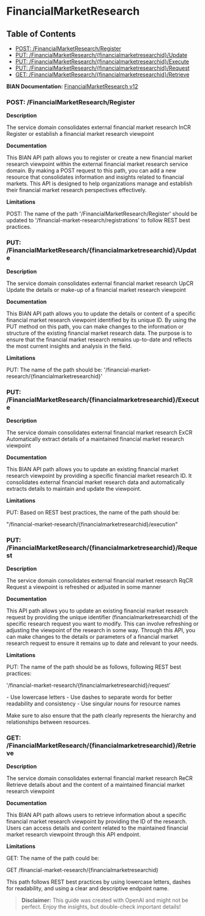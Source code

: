 # FinancialMarketResearch

## Table of Contents
- [POST: /FinancialMarketResearch/Register](#post-/financialmarketresearch/register)
- [PUT: /FinancialMarketResearch/\{financialmarketresearchid\}/Update](#put-/financialmarketresearch/\{financialmarketresearchid\}/update)
- [PUT: /FinancialMarketResearch/\{financialmarketresearchid\}/Execute](#put-/financialmarketresearch/\{financialmarketresearchid\}/execute)
- [PUT: /FinancialMarketResearch/\{financialmarketresearchid\}/Request](#put-/financialmarketresearch/\{financialmarketresearchid\}/request)
- [GET: /FinancialMarketResearch/\{financialmarketresearchid\}/Retrieve](#get-/financialmarketresearch/\{financialmarketresearchid\}/retrieve)


**BIAN Documentation:** [FinancialMarketResearch v12](https://app.swaggerhub.com/apis/BIAN-3/FinancialMarketResearch/12.0.0)

### POST: /FinancialMarketResearch/Register

**Description**

The service domain consolidates external financial market research InCR Register or establish a financial market research viewpoint

**Documentation**

This BIAN API path allows you to register or create a new financial market research viewpoint within the external financial market research service domain\. By making a POST request to this path\, you can add a new resource that consolidates information and insights related to financial markets\. This API is designed to help organizations manage and establish their financial market research perspectives effectively\.

**Limitations**

POST: The name of the path '/FinancialMarketResearch/Register' should be updated to '/financial\-market\-research/registrations' to follow REST best practices\.

### PUT: /FinancialMarketResearch/\{financialmarketresearchid\}/Update

**Description**

The service domain consolidates external financial market research UpCR Update the details or make\-up of a financial market research viewpoint

**Documentation**

This BIAN API path allows you to update the details or content of a specific financial market research viewpoint identified by its unique ID\. By using the PUT method on this path\, you can make changes to the information or structure of the existing financial market research data\. The purpose is to ensure that the financial market research remains up\-to\-date and reflects the most current insights and analysis in the field\.

**Limitations**

PUT: The name of the path should be: '/financial\-market\-research/\{financialmarketresearchid\}'

### PUT: /FinancialMarketResearch/\{financialmarketresearchid\}/Execute

**Description**

The service domain consolidates external financial market research ExCR Automatically extract details of a maintained financial market research viewpoint

**Documentation**

This BIAN API path allows you to update an existing financial market research viewpoint by providing a specific financial market research ID\. It consolidates external financial market research data and automatically extracts details to maintain and update the viewpoint\.

**Limitations**

PUT: Based on REST best practices\, the name of the path should be:

"/financial\-market\-research/\{financialmarketresearchid\}/execution"

### PUT: /FinancialMarketResearch/\{financialmarketresearchid\}/Request

**Description**

The service domain consolidates external financial market research RqCR Request a viewpoint is refreshed or adjusted in some manner

**Documentation**

This API path allows you to update an existing financial market research request by providing the unique identifier \(financialmarketresearchid\) of the specific research request you want to modify\. This can involve refreshing or adjusting the viewpoint of the research in some way\. Through this API\, you can make changes to the details or parameters of a financial market research request to ensure it remains up to date and relevant to your needs\.

**Limitations**

PUT: The name of the path should be as follows\, following REST best practices:

'/financial\-market\-research/\{financialmarketresearchid\}/request'

\- Use lowercase letters
\- Use dashes to separate words for better readability and consistency
\- Use singular nouns for resource names

Make sure to also ensure that the path clearly represents the hierarchy and relationships between resources\.

### GET: /FinancialMarketResearch/\{financialmarketresearchid\}/Retrieve

**Description**

The service domain consolidates external financial market research ReCR Retrieve details about and the content of a maintained financial market research viewpoint

**Documentation**

This BIAN API path allows users to retrieve information about a specific financial market research viewpoint by providing the ID of the research\. Users can access details and content related to the maintained financial market research viewpoint through this API endpoint\.

**Limitations**

GET: The name of the path could be:

GET /financial\-market\-research/\{financialmarketresearchid\}

This path follows REST best practices by using lowercase letters\, dashes for readability\, and using a clear and descriptive endpoint name\.

> **Disclaimer:** This guide was created with OpenAI and might not be perfect. Enjoy the insights, but double-check important details!
